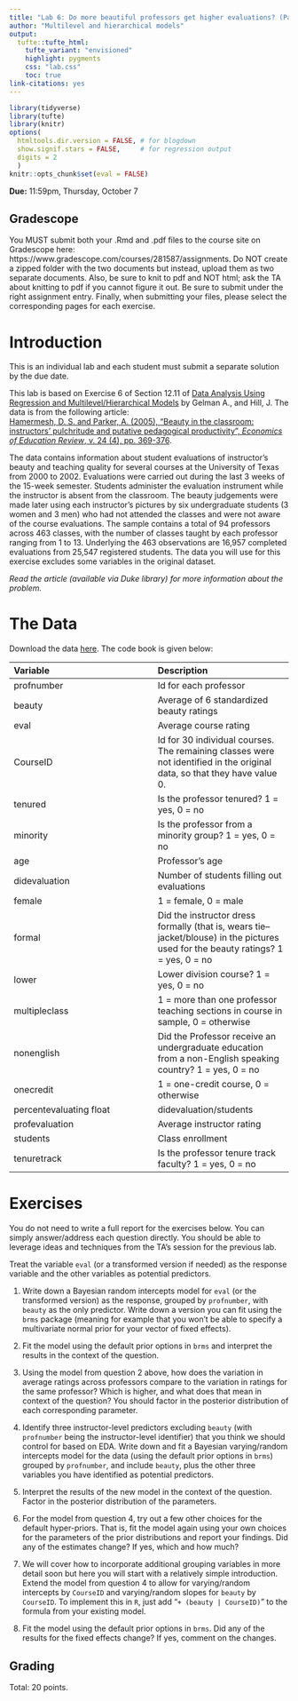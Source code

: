 ```yaml
---
title: "Lab 6: Do more beautiful professors get higher evaluations? (Part II)"
author: "Multilevel and hierarchical models"
output: 
  tufte::tufte_html:
    tufte_variant: "envisioned"
    highlight: pygments
    css: "lab.css"
    toc: true
link-citations: yes
---
```


```r
library(tidyverse)
library(tufte)
library(knitr)
options(
  htmltools.dir.version = FALSE, # for blogdown
  show.signif.stars = FALSE,     # for regression output
  digits = 2
  )
knitr::opts_chunk$set(eval = FALSE)
```


**Due:**  11:59pm, Thursday, October 7


<!-- # Housekeeping -->

<!-- ## R/RStudio -->
<!-- You all should have R and RStudio installed on your computers by now. If you do not, first install the latest version of R here: https://cran.rstudio.com (remember to select the right installer for your operating system). Next, install the latest version of RStudio here: https://www.rstudio.com/products/rstudio/download/. Scroll down to the "Installers for Supported Platforms" section and find the right installer for your operating system. -->


## Gradescope
You MUST submit both your .Rmd and .pdf files to the course site on Gradescope here: https://www.gradescope.com/courses/281587/assignments. Do NOT create a zipped folder with the two documents but instead, upload them as two separate documents. Also, be sure to knit to pdf and NOT html; ask the TA about knitting to pdf if you cannot figure it out. Be sure to submit under the right assignment entry. Finally, when submitting your files, please select the corresponding pages for each exercise.



# Introduction

This is an individual lab and each student must submit a separate solution by the due date.

This lab is based on Exercise 6 of Section 12.11 of [Data Analysis Using Regression and Multilevel/Hierarchical Models](https://www.amazon.com/gp/product/052168689X/ref=as_li_qf_sp_asin_il_tl?ie=UTF8&camp=1789&creative=9325&creativeASIN=052168689X&linkCode=as2&tag=andrsblog0f-20&linkId=PX5B5V6ZPCT2UIYV) by Gelman A., and Hill, J. The data is from the following article:  
[Hamermesh, D. S. and Parker, A. (2005), "Beauty in the classroom: instructors' pulchritude and putative pedagogical productivity", *Economics of Education Review*, v. 24 (4), pp. 369-376](https://www.sciencedirect.com/science/article/pii/S0272775704001165). 

The data contains information about student evaluations of instructor's beauty and teaching quality for several courses at the University of Texas from 2000 to 2002. Evaluations were carried out during the last 3 weeks of the 15-week semester. Students administer the evaluation instrument while the instructor is absent from the classroom. The beauty judgements were made later using each instructor's pictures by six undergraduate students (3 women and 3 men) who had not attended the classes and were not aware of the course evaluations. The sample contains a total of 94 professors across 463 classes, with the number of classes taught by each professor ranging from 1 to 13. Underlying the 463 observations are 16,957 completed evaluations from 25,547 registered students. The data you will use for this exercise excludes some variables in the original dataset.

*Read the article (available via Duke library) for more information about the problem.*



# The Data

Download the data [here](data/Beauty.txt). The code book is given below:

Variable       | Description
:------------- | :------------ 
profnumber |  Id for each professor
beauty | Average of 6 standardized beauty ratings
eval | Average course rating
CourseID | Id for 30 individual courses. The remaining classes were not identified in the original data, so that they have value 0.
tenured    |  Is the professor tenured? 1 = yes, 0 = no
minority  |  Is the professor from a minority group? 1 = yes, 0 = no
age      |    Professor's age
didevaluation   |   Number of students filling out evaluations
female   |  1 = female, 0 = male
formal   | Did the instructor dress formally (that is, wears tie--jacket/blouse) in the pictures used for the beauty ratings? 1 = yes, 0 = no
lower   |  Lower division course? 1 = yes, 0 = no
multipleclass | 1 =  more than one professor teaching sections in course in sample, 0 = otherwise
nonenglish |  Did the Professor receive an undergraduate education from a non-English speaking country? 1 = yes, 0 = no
onecredit   |   1 = one-credit course, 0 = otherwise
percentevaluating float  | didevaluation/students
profevaluation | Average instructor rating
students  |  Class enrollment
tenuretrack  | Is the professor tenure track faculty? 1 = yes, 0 = no



# Exercises

You do not need to write a full report for the exercises below. You can simply answer/address each question directly. You should be able to leverage ideas and techniques from the TA's session for the previous lab. 

Treat the variable `eval` (or a transformed version if needed) as the response variable and the other variables as potential predictors.

1. Write down a Bayesian random intercepts model for `eval` (or the transformed version) as the response, grouped by `profnumber`, with `beauty` as the only predictor. Write down a version you can fit using the `brms` package (meaning for example that you won't be able to specify a multivariate normal prior for your vector of fixed effects).

2. Fit the model using the default prior options in `brms` and interpret the results in the context of the question.

3. Using the model from question 2 above, how does the variation in average ratings across professors compare to the variation in ratings for the same professor? Which is higher, and what does that mean in context of the question? You should factor in the posterior distribution of each corresponding parameter.

4. Identify three instructor-level predictors excluding `beauty` (with `profnumber` being the instructor-level identifier)  that you think we should control for based on EDA. Write down and fit a Bayesian varying/random intercepts model for the data (using the default prior options in `brms`) grouped by `profnumber`, and include `beauty`, plus the other three variables you have identified as potential predictors. 

5. Interpret the results of the new model in the context of the question. Factor in the posterior distribution of the parameters.

6. For the model from question 4, try out a few other choices for the default hyper-priors. That is, fit the model again using your own choices for the parameters of the prior distributions and report your findings. Did any of the estimates change? If yes, which and how much?

7. We will cover how to incorporate additional grouping variables in more detail soon but here you will start with a relatively simple introduction. Extend the model from question 4 to allow for varying/random intercepts by `CourseID` and varying/random slopes for `beauty` by `CourseID`. To implement this in `R`, just add "`+ (beauty | CourseID)`" to the formula from your existing model.

8. Fit the model using the default prior options in `brms`. Did any of the results for the fixed effects change? If yes, comment on the changes.

<!-- 8. Did any of the results for the fixed effects change? If yes, why do you think that is? What are your most interesting or surprising findings, especially by `profnumber` and `CourseID`? -->

<!-- 9. Identify one course-level predictor (with `CourseID` being the course-level identifier) that you think we should control for in the model. Include it as a "fixed" predictor in the model from Question 1. Is the variable significant? If yes, interpret the coefficient. -->

<!-- 10. Also, investigate a few other prior specifications and report your findings. Did any of the estimates change? If yes, how and why do you think that is? -->



## Grading

Total: 20 points.




